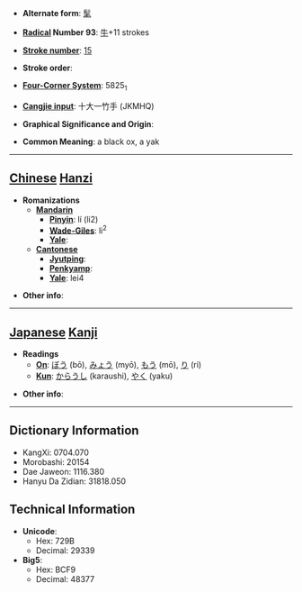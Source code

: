 * '''Alternate form''': [[髦]]

* '''[[Wiktionary:Chinese radical index| Radical]] Number 93''': [[Wiktionary:Chinese radical index 牛|牛]]+11 strokes

* '''[[Wiktionary:Chinese total strokes index|Stroke number]]''': [[Wiktionary:Chinese total strokes index 15|15]]

* '''Stroke order''': 

* '''[[Wiktionary:Chinese four corner index|Four-Corner System]]''': 5825<sub>1</sub>

* '''[[Wiktionary:Chinese Cangjie index|Cangjie input]]''': 十大一竹手 (JKMHQ)

* '''Graphical Significance and Origin''': 

* '''Common Meaning''': a black ox, a yak

----

== [[Chinese]] [[Hanzi]] ==

* '''Romanizations'''
** '''[[Mandarin]]'''
*** '''[[Pinyin]]''': lí (li2)
*** '''[[Wade-Giles]]''': li<sup>2</sup>
*** '''[[Yale]]''': 
** '''[[Cantonese]]'''
*** '''[[Jyutping]]''':
*** '''[[Penkyamp]]''': 
*** '''[[Yale]]''': lei4

* '''Other info''': 

----

== [[Japanese]] [[Kanji]] ==

* '''Readings'''
** '''[[On]]''': [[ぼう]] (bō), [[みょう]] (myō), [[もう]] (mō), [[り]] (ri)
** '''[[Kun]]''': [[からうし]] (karaushi), [[やく]] (yaku)

* '''Other info''':  

----

== Dictionary Information ==

* KangXi: 0704.070
* Morobashi: 20154
* Dae Jaweon: 1116.380
* Hanyu Da Zidian: 31818.050

== Technical Information ==

* '''Unicode''':
** Hex: 729B
** Decimal: 29339
* '''Big5''':
** Hex: BCF9
** Decimal: 48377